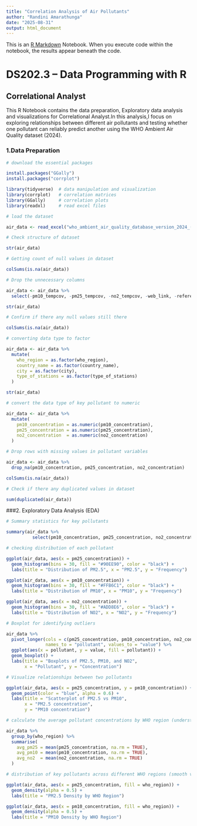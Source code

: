 ```yaml
---
title: "Correlation Analysis of Air Pollutants"
author: "Randini Amarathunga"
date: "2025-08-31"
output: html_document
---
```


This is an [R Markdown](http://rmarkdown.rstudio.com) Notebook. When you execute code within the notebook, the results appear beneath the code.

# DS202.3 – Data Programming with R

## Correlational Analyst

This R Notebook contains the data preparation, Exploratory data analysis and visualizations for Correlational Analyst.In this analysis,I focus on exploring relationships between different air pollutants and testing whether one pollutant can reliably predict another using the WHO Ambient Air Quality dataset (2024).

### 1.Data Preparation

```r
# download the essential packages

install.packages("GGally")
install.packages("corrplot")
```

```r
library(tidyverse)  # data manipulation and visualization
library(corrplot)   # correlation matrices
library(GGally)     # correlation plots
library(readxl)     # read excel files
```

```r
# load the dataset

air_data <- read_excel("who_ambient_air_quality_database_version_2024_(v6.1).xlsx", sheet = "Update 2024 (V6.1) (2)")
```

```r
# Check structure of dataset

str(air_data)
```



```r
# Getting count of null values in dataset

colSums(is.na(air_data))
```



```r
# Drop the unnecessary columns

air_data <- air_data %>%
  select(-pm10_tempcov, -pm25_tempcov, -no2_tempcov, -web_link, -reference, -version, -population_source)
```

```r
str(air_data)
```



```r
# Confirm if there any null values still there

colSums(is.na(air_data))
```



```r
# converting data type to factor

air_data <- air_data %>%
  mutate(
    who_region = as.factor(who_region),
    country_name = as.factor(country_name),
    city = as.factor(city),
    type_of_stations = as.factor(type_of_stations)
  )
```



```r
str(air_data)
```

```r
# convert the data type of key pollutant to numeric

air_data <- air_data %>%
  mutate(
    pm10_concentration = as.numeric(pm10_concentration),
    pm25_concentration = as.numeric(pm25_concentration),
    no2_concentration  = as.numeric(no2_concentration)
  )
```



```r
# Drop rows with missing values in pollutant variables

air_data <- air_data %>%
  drop_na(pm10_concentration, pm25_concentration, no2_concentration)
```


```r
colSums(is.na(air_data))
```



```r
# Check if there any duplicated values in dataset

sum(duplicated(air_data))
```






###2. Exploratory Data Analysis (EDA) 

```r
# Summary statistics for key pollutants

summary(air_data %>% 
          select(pm10_concentration, pm25_concentration, no2_concentration))
```



```r
# checking distribution of each pollutant

ggplot(air_data, aes(x = pm25_concentration)) +
  geom_histogram(bins = 30, fill = "#90EE90", color = "black") +
  labs(title = "Distribution of PM2.5", x = "PM2.5", y = "Frequency")

ggplot(air_data, aes(x = pm10_concentration)) +
  geom_histogram(bins = 30, fill = "#FFB6C1", color = "black") +
  labs(title = "Distribution of PM10", x = "PM10", y = "Frequency")

ggplot(air_data, aes(x = no2_concentration)) +
  geom_histogram(bins = 30, fill = "#ADD8E6", color = "black") +
  labs(title = "Distribution of NO2", x = "NO2", y = "Frequency")
```




```r
# Boxplot for identifying outliers

air_data %>%
  pivot_longer(cols = c(pm25_concentration, pm10_concentration, no2_concentration),
               names_to = "pollutant", values_to = "value") %>%
  ggplot(aes(x = pollutant, y = value, fill = pollutant)) +
  geom_boxplot() +
  labs(title = "Boxplots of PM2.5, PM10, and NO2",
       x = "Pollutant", y = "Concentration")
```


```r
# Visualize relationships between two pollutants

ggplot(air_data, aes(x = pm25_concentration, y = pm10_concentration)) +
  geom_point(color = "blue", alpha = 0.6) +
  labs(title = "Scatterplot of PM2.5 vs PM10",
       x = "PM2.5 concentration",
       y = "PM10 concentration")
```





```r
# calculate the average pollutant concentrations by WHO region (understanding the regional differences in air quality level)

air_data %>%
  group_by(who_region) %>%
  summarise(
    avg_pm25 = mean(pm25_concentration, na.rm = TRUE),
    avg_pm10 = mean(pm10_concentration, na.rm = TRUE),
    avg_no2  = mean(no2_concentration, na.rm = TRUE)
  )

```




```r
# distribution of key pollutants across different WHO regions (smooth view of distribution)

ggplot(air_data, aes(x = pm25_concentration, fill = who_region)) +
  geom_density(alpha = 0.5) +
  labs(title = "PM2.5 Density by WHO Region")

ggplot(air_data, aes(x = pm10_concentration, fill = who_region)) +
  geom_density(alpha = 0.5) +
  labs(title = "PM10 Density by WHO Region")
```















